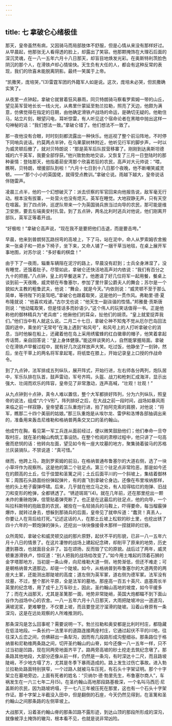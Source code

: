 ```yaml
---
---
---
```

title: 七 拿破仑心绪极佳
---





那天，皇帝虽然有病，又因骑马而局部肢体不舒服，但是心情从来没有那样好过。从早晨起，他那张无人看得透的脸上，却露出了笑容。他那颗掩饰在大理石后面的深沉灵魂，在一八一五年六月十八日那天，却盲目地焕发光彩。在奥斯特利茨脸色阴沉的那个人，在滑铁卢却心情愉快。天生负有大任的人，都会有这种反常的表现，我们的欣喜未能脱离阴影。最终一笑属于上帝。

“凯撒笑，庞培哭，”(3)雷霆军团的外籍军人如是说。这次，庞培未必哭，但凯撒确实笑了。

从夜里一点钟起，拿破仑就冒着狂风暴雨，同贝特朗骑马察看罗索姆一带的山丘，望见英军营地长长一线火光，从弗里什蒙延至勃兰拉勒，照亮了天边，他颇为满意，仿佛觉得在指定的日期，由他确定滑铁卢战场的命运，是确切无疑的。他勒住马，站立片刻，眼望闪电，耳听惊雷，有人听见这个宿命论者在黑暗中抛出这样一句神秘的话：“我们想法一致。”拿破仑错了。他们想法不一致了。

那一夜他没有合眼，时时刻刻都流露出一种快乐。他巡视了整个前沿阵地，不时停下同哨兵说话。约莫两点半钟，在乌果蒙树林附近，他听见行军的脚步声，一时以为威灵顿后撤了，就对贝特朗说：“那是英军后队拔营移寨了。刚刚到达奥斯坦德城的六千英军，我要全部俘获。”他兴致勃勃地交谈，又恢复了三月一日登陆时的那种豪情：登陆那天，他指着茹安湾那个欣喜若狂的农民，高声对大元帅说：“喂，瞧啊，贝特朗，增援部队到啦！”六月十七日到十八日那个夜晚，他不断嘲笑威灵顿。——“那个小小的英国佬，就得受点教训。”拿破仑说。雨越下越大，皇帝说话伴随雷声。

凌晨三点半，他的一个幻想破灭了：派去侦察的军官回来向他报告说，敌军毫无行动。根本没有拔寨，一处营火也没有熄灭。英军在睡觉。大地寂静无声，只有天空在喧嚣。到了四点钟，巡逻队带来一个为英国骑兵旅当过向导的农民，那可能是维卫安旅，要去左端奥安村扎营。到了五点钟，两名比利时逃兵对他说，他们刚离开部队，英军正等着开战。

“好极啦！”拿破仑高声说，“现在我不是要把他们击退，而是要击垮。”

早晨，他来到普朗努瓦路拐弯的高坡上，下了马，站在泥中，命人从罗索姆农舍搬来一张桌子和一把乡下椅子，坐下来，又命人铺了一捆干草当地毯，在桌上展开军事地图，对苏尔说：“多好看的棋盘！”

由于下了一夜雨，辎重车辆阻在泥泞的路上，早晨没有赶到；士兵全身淋湿了，没有睡觉，还饿着肚子。尽管如此，拿破仑还快活地高声对内依说：“我们有百分之九十的把握。”八点钟，皇上的早餐送来了。他邀请了好几位将军一起用餐，餐桌上谈到前一天夜晚，威灵顿在布鲁塞尔，参加了里什蒙公爵夫人的舞会；苏尔是一个貌如大主教的粗鲁武夫，他说：“舞会，就是今天。”内依则说：“威灵顿不至于那么简单，等待陛下的圣驾吧。”拿破仑也跟着取笑，这是他的一贯作风。弗勒里·德·夏布隆就说：“他喜欢戏谑。”古尔戈也说：“他天生一副诙谐的性情。”邦雅曼·贡斯唐则说：“他动辄取笑，但是怪话多而妙语少。”这个伟人的玩笑话值得一书。正是他称他的御林精兵为“老兵痞”；他揪他们的耳朵，扯他们的胡须。“皇上就爱捉弄我们。”他们当中有人就这么说。二月二十七日，拿破仑神不知鬼不觉从厄尔巴岛回法国的途中，乘坐的“无常号”在海上遇到“和风号”，和风号上的人打听拿破仑的消息，当时他躲在船上，还藏着他在岛上采用绣蜜蜂的红白徽章的帽子，他笑着拿起传话筒，亲自回答说：“皇上身体健康。”能这样谈笑的人，自然能掌握局面。拿破仑在滑铁卢早餐过程中，就有好几次这样放声大笑。吃过饭，他静坐了一刻钟，然后，坐在干草上的两名将军拿起笔，将纸垫在膝上，开始记录皇上口授的作战命令。

到了九点钟，法军排成五列纵队，展开阵式，开始行进，左右师各分两列，炮队居中，军乐队排在队首，鼓声雷动，军号齐鸣，头盔、战刀和枪刺汇成海洋，显示出强大、壮阔而欢乐的阵容，皇帝见了非常激动，连声高喊，“壮观！壮观！”

从九点钟到十点钟，真令人难以置信，整个大军都排好阵列，分为六列纵队，照皇帝的说法，组成“六个V形”。阵列排好之后，在大战之前一段时间，战场如暴风雨来临之前一样寂静，皇帝望着三队重炮行进，拍了拍阿克索的肩膀，对他说：“将军，瞧那二十四个美丽的姑娘。”那三队重炮是从埃尔龙、雷伊和洛博各部抽调出来的，准备用来轰击尼维勒和格纳普两条交叉口的圣约翰山。

他成竹在胸，看见第一军工兵连从面前经过，便以微笑鼓励他们；他们奉命一旦夺取村庄，就在圣约翰山构筑工事设防。在整个检阅的肃穆过程中，他只讲了一句高傲而悲悯的话：他转向左面，望见如今有一座大坟墓的地方，聚集骑着骏马的苏格兰灰装骑队，不禁说道：“真可惜。”

继而，他跨上马，跑到罗索姆的前沿，在格纳普通布鲁塞尔的大道右侧，选了一块小草坪作为观察所。这是他的第二个驻足点。第三个驻足点非常险恶，那是如今还在的颇高的土丘，位于佳盟和圣篱之间；土丘后面平川的一个斜坡上，集结着御林军；周围石头路面纷纷弹起弹片，有的直飞到拿破仑身边。还像在布里埃纳那样，他的头上枪子霰弹呼啸。后来，几乎就在他立马之处，有人拾得枯烂的炮弹、旧战刀和变形的枪弹，全都锈透了。“锈迹斑斑”(4)。就在几年前，还在那里挖出一颗未炸的重磅炮弹，信管贴着弹壳断了。也正是在这最后的驻足点，他的向导，一个叫拉科斯特的抱敌意的农民，被拴在一名轻骑兵的马鞍上，吓得要命，每当榴霰弹爆炸，就转过身去，想躲到那骑兵的后面，皇帝见了就申斥道：“蠢货！真丢人，你要让人在背后给打死。”记述这话的人，在那土丘坡上松软的砂土里，也挖出锈了四十六年的一颗炮弹的弹头，还挖出一块块像接骨木那样一捏就碎的烂铁。

众所周知，拿破仑和威灵顿交战的那片原野，起伏不平的形貌，已非一八一五年六月十八日的情景了。在这片凄惨的战场上建起纪念碑，却削平了原来的地势，历史遭到篡改，也就面目全非了。旨在颂扬，反而毁了它的原貌。战后过了两年，威灵顿重游滑铁卢，惊叹道：“别人把我的战场给改变了。”如今用土堆起的顶着石狮的金字塔那地方，当初是一条山脊，向尼维勒大道一侧，地势渐低，但还不难走；可是朝格纳普大道那边，却是一个陡坡。如今，从格纳普到布鲁塞尔的大道两旁的两座大土冢，还能测出那陡坡的高度；道左侧为英军冢，道右侧为德军冢。法军没有坟墓，不过，整个那片平原，全是法军的墓地。那座高一百五十英尺、底基周长半英里的纪念塔，用了成千上万车砂土，因此，圣约翰山高地的坡度，如今平缓多了；而在大战那天，尤其是圣篱那一面，地势非常陡峭，英国大炮都瞄不到下面山谷作为战场中心的农舍。一八一五年六月十八日那天，大雨把陡坡冲出一道道沟，满坡泥浆，更难攀登，不仅要上坡，而且要登泥泞溜滑的陡坡。沿着山脊原有一条深沟，这是在远处观察的人所难推测的。

那条深沟是怎么回事呢？需要说明一下。勃兰拉勒和奥安都是比利时村庄，都隐藏在低洼地段。一条长约一法里半的道路连接两座村庄，它通过起伏不平的川地，往往深入丘峦之间，仿佛耕出一条犁沟，因而有几段路形成沟壑细谷。那条路位于格纳普和尼勒维两条路之间，切开圣约翰山的山脊，如今还像一八一五年一样，只不过当初是凹路，现在同两旁地面齐平了。路两旁高坡的砂土挖走去筑纪念墩了。那条路其他地段，大部分还像从前一样，仍然是一条沟，有时深达十二尺，而且路坡陡峭，不少地方塌了方，尤其是冬季下暴雨造成的。路上发生过伤亡事故。进入勃兰拉勒处路面特别狭窄，一个过路人就被马车压死，有石头十字架证明。那个十字架立在墓地旁边，上面有死者的姓名：“贝纳尔·德·勃里先生，布鲁塞尔商人”，车祸发生在一六三七年二月(5)。在圣约翰山高地那段路基极深，一个名叫马西厄·尼盖斯的农民，因为路坡坍塌，于一七八三年被压死在那里，这也有一个石头十字架作证。那十字架上半截没入田中，但是翻倒的石座，今天仍然见得到，在圣篱和圣约翰山之间那条路的左侧草坡上。

大战那天，沿着圣约翰山脊的那条凹路不露形迹，到达山顶的那段所形成的深沟，就像被浮土掩饰的辙沟，根本看不见，也就是说非常凶险。
